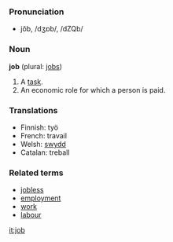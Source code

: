 ===Pronunciation===
*jŏb, /dʒɒb/, /dZQb/

===Noun===
'''job''' (plural: [[jobs]])
#A [[task]].
#An economic role for which a person is paid.

===Translations===
*Finnish: työ
*French: travail
*Welsh: [[swydd]]
*Catalan: treball

===Related terms===
*[[jobless]]
*[[employment]]
*[[work]]
*[[labour]]

[[it:job]]